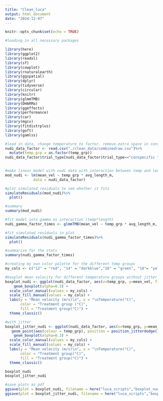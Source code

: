```yaml
---
title: "Clean_luca"
output: html_document
date: "2024-12-07"
---
```


```r
knitr::opts_chunk$set(echo = TRUE)
```

```r
#loading in all necessary packages

library(here) 
library(ggplot2) 
library(readxl) 
library(sf) 
library(cowplot)
library(rnaturalearth)
library(ggspatial)
library(dplyr)
library(tidyverse)
library(circular)
library(knitr)
library(glmmTMB)
library(DHARMa)
library(ggeffects)
library(performance)
library(car)
library(mgcv)
library(fitdistrplus)
library(goft)
library(gamlss)
```

```r
#load in data, change temperature to factor, remove extra space in conspecific
nudi_data_factor <- read.csv("./clean_data/combinedraw.csv")%>%
  mutate(temp_grp = as.factor(temp_grp))
nudi_data_factor$trial_type[nudi_data_factor$trial_type=="conspecific "] <- "conspecific"
  
```

```r
#make linear model with nudi data with interaction between temp and length
mod_nudi <- lm(mean_vel ~ temp_grp * avg_length_m, 
             data = nudi_data_factor)

#plot simulated residuals to see whether it fits
simulateResiduals(mod_nudi)%>%
  plot()

#summary
summary(mod_nudi)
```


```r
#fit model into gamma as interaction (temp*length)
nudi_gamma_factor_times <- glmmTMB(mean_vel ~ temp_grp * avg_length_m, family = Gamma(link = "log"), data = nudi_data_factor)

#fit simulated residuals in plot
simulateResiduals(nudi_gamma_factor_times)%>%
  plot()

#summarize for the stats
summary(nudi_gamma_factor_times)
```

```r

#creating my own color palette for the different temp groups
my_cols <- c("12" = "red", "14" = "darkblue","16" = "green", "18"= "yellow" )

#boxplot mean velocity for different temperature groups without jitter
boxplot_nudi <- ggplot(nudi_data_factor, aes(x=temp_grp, y=mean_vel, fill=temp_grp)) + 
    geom_boxplot(alpha=0.3) +
  scale_color_manual(values = my_cols) +
  scale_fill_manual(values = my_cols) +
  labs(y = "Mean velocity (m/s)\n", x = "\nTemperature(°C)", 
       color = "Treatment group (°C)", 
       fill = "Treatment group(°C)") +
  theme_classic()

#with jitter
boxplot_jitter_nudi <- ggplot(nudi_data_factor, aes(x=temp_grp, y=mean_vel, fill=temp_grp)) + 
   geom_point(aes(colour = temp_grp), position = position_jitterdodge()) +
    geom_boxplot(alpha=0.3) +
  scale_color_manual(values = my_cols) +
  scale_fill_manual(values = my_cols) +
  labs(y = "Mean velocity (m/s)\n", x = "\nTemperature(°C)", 
       color = "Treatment group(°C)", 
       fill = "Treatment group(°C)") +
  theme_classic()

boxplot_nudi
boxplot_jitter_nudi

#save plots as pdf
ggsave(plot = boxplot_nudi, filename = here("luca_scripts","boxplot_nudi.pdf"), width = 6, height = 4)
ggsave(plot = boxplot_jitter_nudi, filename = here("luca_scripts","boxplot_jitter_nudi.pdf"), width = 6, height = 4)


```